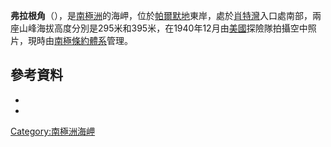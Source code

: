 {{coord|72|14|S|60|41|W|source:GNIS|display=title}}

'''弗拉根角'''（{{lang-en|Flagon Point}}），是[[南極洲|南極洲]]的海岬，位於[[帕爾默地|帕爾默地]]東岸，處於[[肖特灣|肖特灣]]入口處南部，兩座山峰海拔高度分別是295米和395米，在1940年12月由[[美國|美國]]探險隊拍攝空中照片，現時由[[南極條約體系|南極條約體系]]管理。

==參考資料==
*{{cite gnis | type = antarid | id = 4979| name = Flagon Point | accessdate = 2012-03-26}}
*{{usgs-gazetteer|id=4979}}

{{Antarctica-geo-stub}}
[[Category:南極洲海岬|Category:南極洲海岬]]